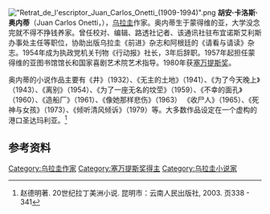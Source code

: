 [[File:"Retrat_de_l'escriptor_Juan_Carlos_Onetti_(1909-1994)".png|thumb]]
'''胡安·卡洛斯·奥内蒂'''（Juan Carlos Onetti，{{bd|1909年|7月1日|1994年|5月30日}}），[[乌拉圭|乌拉圭]]作家。奥内蒂生于蒙得维的亚，大学没念完就不得不挣钱养家。曾任校对、编辑、路透社记者、该通讯社驻布宜诺斯艾利斯办事处主任等职位，协助出版乌拉圭《前进》杂志和阿根廷的《请看与请读》杂志。1954年成为执政党机关刊物《行动报》社长，3年后辞职。1957年起担任蒙得维的亚图书馆馆长和国家喜剧艺术院艺术指导。1980年获[[塞万提斯奖|塞万提斯奖]]。

奥内蒂的小说作品主要有《井》（1932）、《无主的土地》（1941）、《为了今天晚上》（1943）、《离别》（1954）、《为了一座无名的坟茔》（1959）、《不幸的面孔》（1960）、《造船厂》（1961）、《像她那样悲伤》（1963）  《收尸人》（1965）、《死神与女孩》（1973）、《倾听清风倾诉》（1979）等。大多数作品设定在一个虚构的港口圣达玛利亚。<ref>赵德明著. 20世纪拉丁美洲小说. 昆明市：云南人民出版社, 2003. 页338 - 341</ref>

==参考资料==
{{reflist}}
{{Commonscat|Juan_Carlos_Onetti}}

{{Authority control}}
[[Category:乌拉圭作家|Category:乌拉圭作家]]
[[Category:塞万提斯奖得主|Category:塞万提斯奖得主]]
[[Category:乌拉圭小说家|Category:乌拉圭小说家]]